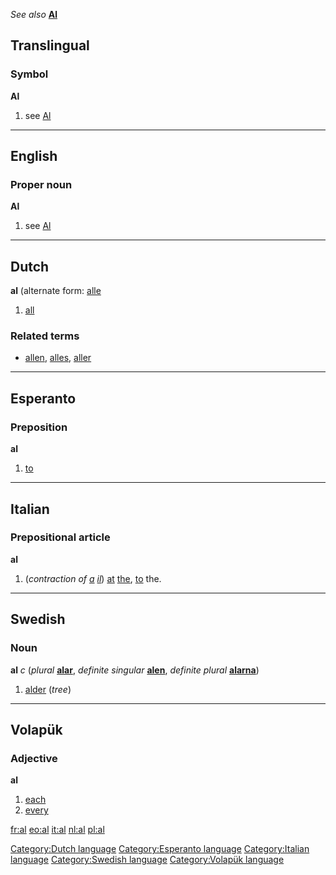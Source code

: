 ''See also'' '''[[Al]]'''

==Translingual==
===Symbol===
'''Al'''
# see [[Al]]

----

==English==
===Proper noun===
'''Al'''
# see [[Al]]

----
==Dutch==
<!-- part of speech? -->
'''al''' (alternate form: [[alle]]

# [[all]]

===Related terms===
*[[allen]], [[alles]], [[aller]]

----
==Esperanto==
===Preposition===
'''al'''

#[[to]]

----
==Italian==
===Prepositional article===
'''al'''

# (''contraction of [[a#Italian|a]] [[il#Italian|il]]'') [[at]] [[the]], [[to]] the.

----
==Swedish==
===Noun===
'''al''' ''c'' (''plural'' '''[[alar]]''', ''definite singular'' '''[[alen]]''', ''definite plural'' '''[[alarna]]''')

#[[alder]] (''tree'')

----
== Volapük == 
=== Adjective === 
'''al'''

#[[each]]
#[[every]]

[[fr:al]]
[[eo:al]]
[[it:al]]
[[nl:al]]
[[pl:al]]

[[Category:Dutch language]]
[[Category:Esperanto language]]
[[Category:Italian language]]
[[Category:Swedish language]]
[[Category:Volapük language]]